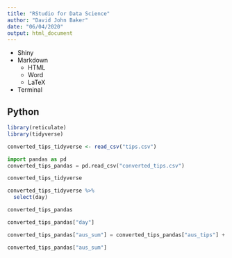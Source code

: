 ```yaml
---
title: "RStudio for Data Science"
author: "David John Baker"
date: "06/04/2020"
output: html_document
---
```



* Shiny 
* Markdown 
  - HTML
  - Word
  - LaTeX
* Terminal 


## Python 

```r
library(reticulate)
library(tidyverse)

converted_tips_tidyverse <- read_csv("tips.csv")
```


```python
import pandas as pd
converted_tips_pandas = pd.read_csv("converted_tips.csv")
```


```r
converted_tips_tidyverse

converted_tips_tidyverse %>% 
  select(day)
```

```python
converted_tips_pandas

converted_tips_pandas["day"]

converted_tips_pandas["aus_sum"] = converted_tips_pandas["aus_tips"] + converted_tips_pandas["aus_total"]

converted_tips_pandas["aus_sum"]

```



